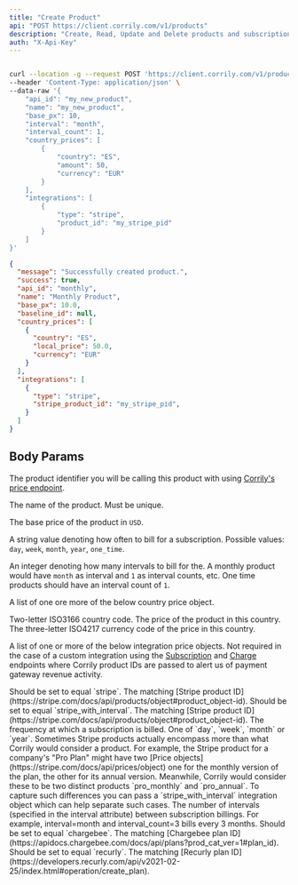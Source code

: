 ```yaml
---
title: "Create Product"
api: "POST https://client.corrily.com/v1/products"
description: "Create, Read, Update and Delete products and subscriptions in Corrily"
auth: "X-Api-Key"
---
```


<RequestExample>

```bash Response

curl --location -g --request POST 'https://client.corrily.com/v1/products' \
--header 'Content-Type: application/json' \
--data-raw '{
    "api_id": "my_new_product",
    "name": "my_new_product",
    "base_px": 10,
    "interval": "month",
    "interval_count": 1,
    "country_prices": [
        {
            "country": "ES",
            "amount": 50,
            "currency": "EUR"
        }
    ],
    "integrations": [
        {
            "type": "stripe",
            "product_id": "my_stripe_pid"
        }
    ]
}'
```

</RequestExample>

<ResponseExample>

```json Example
{
  "message": "Successfully created product.",
  "success": true,
  "api_id": "monthly",
  "name": "Monthly Product",
  "base_px": 10.0,
  "baseline_id": null,
  "country_prices": [
    {
      "country": "ES",
      "local_price": 50.0,
      "currency": "EUR"
    }
  ],
  "integrations": [
    {
      "type": "stripe",
      "stripe_product_id": "my_stripe_pid",
    }
  ]
}
```

</ResponseExample>

## Body Params

<Param body="api_id" type="string" required>

The product identifier you will be calling this product with using [Corrily's price endpoint](../api-reference/calculate-price).

</Param>

<Param body="name" type="string" required>

The name of the product. Must be unique.

</Param>

<Param body="base_px" type="float" required>

The base price of the product in `USD`.

</Param>

<Param body="interval" type="string" required>

A string value denoting how often to bill for a subscription. Possible values: `day`, `week`, `month`, `year`, `one_time`.

</Param>

<Param body="interval_count" type="integer" required>

An integer denoting how many intervals to bill for the. A monthly product would have `month` as interval and `1` as interval counts, etc.
One time products should have an interval count of `1`.

</Param>

<Param body="country_prices" type="[object]">

A list of one ore more of the below country price object.

<Expandable title="<country_price>">
    <ResponseField name="country" type="string" required>
        Two-letter ISO3166 country code.
    </ResponseField>
    <ResponseField name="amount" type="float" required>
        The price of the product in this country.
    </ResponseField>
    <ResponseField name="currency" type="string" required>
        The three-letter ISO4217 currency code of the price in this country.
    </ResponseField>

</Expandable>


</Param>


<Param body="integrations" type="[object]">

A list of one or more of the below integration price objects. Not required in the case of a custom integration using the
[Subscription](../api-reference/create-subscription) and
[Charge](../api-reference/create-subscription) endpoints where Corrily product IDs are passed to alert us of
payment gateway revenue activity.

<Expandable title="<stripe>">
    <ResponseField name="type" type="string" required>
        Should be set to equal `stripe`.
    </ResponseField>
    <ResponseField name="stripe_product_id" type="string" required>
        The matching [Stripe product ID](https://stripe.com/docs/api/products/object#product_object-id).
    </ResponseField>

</Expandable>

<Expandable title="<stripe_with_interval>">
    <ResponseField name="type" type="stripe_with_interval" required>
        Should be set to equal `stripe_with_interval`.
    </ResponseField>
    <ResponseField name="stripe_product_id" type="string" required>
        The matching [Stripe product ID](https://stripe.com/docs/api/products/object#product_object-id).
    </ResponseField>
    <ResponseField name="interval" type="enum" required>
        The frequency at which a subscription is billed. One of `day`, `week`, `month` or `year`.
        Sometimes Stripe products actually encompass more than what Corrily would consider a product. For example,
        the Stripe product for a company's "Pro Plan" might have two
        [Price objects](https://stripe.com/docs/api/prices/object)
        one for the monthly version of the plan, the other for its annual version. Meanwhile, Corrily would consider
        these to be two distinct products `pro_monthly` and `pro_annual`. To capture such differences you can pass
        a `stripe_with_interval` integration object which can help separate such cases.
    </ResponseField>
    <ResponseField name="interval_count" type="integer" required>
        The number of intervals (specified in the interval attribute) between subscription billings.
        For example, interval=month and interval_count=3 bills every 3 months.
    </ResponseField>

</Expandable>

<Expandable title="<chargebee>">
    <ResponseField name="type" type="string" required>
        Should be set to equal `chargebee`.
    </ResponseField>
    <ResponseField name="chargebee_plan_id" type="string" required>
       The matching [Chargebee plan ID](https://apidocs.chargebee.com/docs/api/plans?prod_cat_ver=1#plan_id).
    </ResponseField>

</Expandable>

<Expandable title="<recurly>">
    <ResponseField name="type" type="string" required>
        Should be set to equal `recurly`.
    </ResponseField>
    <ResponseField name="chargebee_plan_id" type="string" required>
        The matching [Recurly plan ID](https://developers.recurly.com/api/v2021-02-25/index.html#operation/create_plan).
    </ResponseField>

</Expandable>

</Param>



